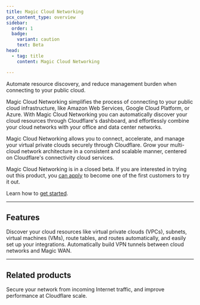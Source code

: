 ```yaml
---
title: Magic Cloud Networking
pcx_content_type: overview
sidebar:
  order: 1
  badge:
    variant: caution
    text: Beta
head:
  - tag: title
    content: Magic Cloud Networking

---
```



<Description>
Automate resource discovery, and reduce management burden when connecting to your public cloud.
</Description>

<Plan type="enterprise" />

Magic Cloud Networking simplifies the process of connecting to your public cloud infrastructure, like Amazon Web Services, Google Cloud Platform, or Azure. With Magic Cloud Networking you can automatically discover your cloud resources through Cloudflare's dashboard, and effortlessly combine your cloud networks with your office and data center networks.

Magic Cloud Networking allows you to connect, accelerate, and manage your virtual private clouds securely through Cloudflare. Grow your multi-cloud network architecture in a consistent and scalable manner, centered on Cloudflare's connectivity cloud services.

Magic Cloud Networking is in a closed beta. If you are interested in trying out this product, you [can apply](https://www.cloudflare.com/lp/cloud-networking/) to become one of the first customers to try it out.

Learn how to [get started](/magic-cloud-networking/get-started/).

***

## Features

<Feature header="Discover your cloud resources automatically" href="/magic-cloud-networking/get-started/" cta="Use cloud resource discovery">
Discover your cloud resources like virtual private clouds (VPCs), subnets, virtual machines (VMs), route tables, and routes automatically, and easily set up your integrations.
</Feature>

<Feature header="Automatically connect a cloud network" href="/magic-cloud-networking/cloud-on-ramps/" cta="Create cloud on-ramps">
Automatically build VPN tunnels between cloud networks and Magic WAN.
</Feature>

***

## Related products

<RelatedProduct header="Cloudflare Magic WAN" href="/magic-wan/" product="magic-wan">
Secure your network from incoming Internet traffic, and improve performance at Cloudflare scale.
</RelatedProduct>
